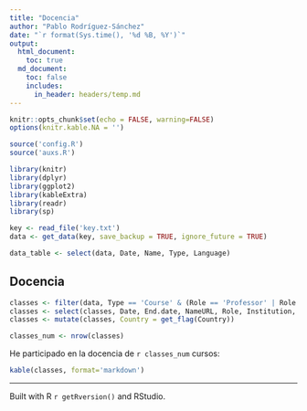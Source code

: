 ---
title: "Docencia"
author: "Pablo Rodríguez-Sánchez"
date: "`r format(Sys.time(), '%d %B, %Y')`"
output:
  html_document:
    toc: true
  md_document:
    toc: false
    includes:
      in_header: headers/temp.md
---

```{r Setup, echo=FALSE}
knitr::opts_chunk$set(echo = FALSE, warning=FALSE)
options(knitr.kable.NA = '')
```

```{r Dependencies, warning=FALSE, message=FALSE}
source('config.R')
source('auxs.R')

library(knitr)
library(dplyr)
library(ggplot2)
library(kableExtra)
library(readr)
library(sp)
```


```{r Load, warning=FALSE, message=FALSE}
key <- read_file('key.txt')
data <- get_data(key, save_backup = TRUE, ignore_future = TRUE)
```

```{r Filter, warning=FALSE}
data_table <- select(data, Date, Name, Type, Language)
```

## Docencia
```{r Classes}
classes <- filter(data, Type == 'Course' & (Role == 'Professor' | Role == 'Teaching assistant'))
classes <- select(classes, Date, End.date, NameURL, Role, Institution, Country)
classes <- mutate(classes, Country = get_flag(Country))

classes_num <- nrow(classes)
```

He participado en la docencia de `r classes_num` cursos:

```{r ClassesTab}
kable(classes, format='markdown')
```

***

Built with R `r getRversion()` and RStudio.
